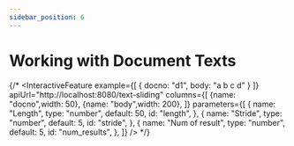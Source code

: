 ```yaml
---
sidebar_position: 6
---
```



# Working with Document Texts

{/* <InteractiveFeature 
    example={[
        {
            docno: "d1",
            body: "a b c d"
        }
    ]}
    apiUrl="http://localhost:8080/text-sliding"
    columns={[
            {name: "docno",width: 50},
            {name: "body",width: 200},
    ]}
    parameters={[
    {
        name: "Length",
        type: "number",
        default: 50,
        id: "length",
    },
    {
        name: "Stride",
        type: "number",
        default: 5,
        id: "stride",
    },
    {
        name: "Num of result",
        type: "number",
        default: 5,
        id: "num_results",
    },
    ]}
     /> */}